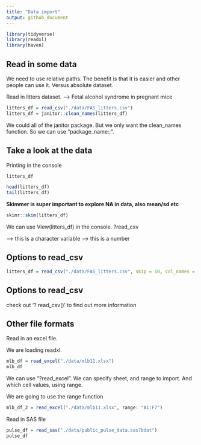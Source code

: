 ```yaml
---
title: "Data import"
output: github_document
---
```


```r
library(tidyverse)
library(readxl)
library(haven)
```
## Read in some data
We need to use relative paths. The benefit is that it is easier and other people can use it. Versus absolute dataset. 

Read in litters dataset. --> Fetal alcohol syndrome in pregnant mice 

```r
litters_df = read_csv("./data/FAS_litters.csv")
litters_df = janitor::clean_names(litters_df)
```
We could all of the janitor package. But we only want the clean_names function. So we can use "package_name::". 

## Take a look at the data
Printing in the console
```r
litters_df
```

```r
head(litters_df)
tail(litters_df)
```

__Skimmer is super important to explore NA in data, also mean/sd etc__
```r
skimr::skim(litters_df)
```

We can use View(litters_df) in the console. ?read_csv

<chr> --> this is a character variable 
<double> --> this is a number

## Options to read_csv
```r
litters_df = read_csv("./data/FAS_litters.csv", skip = 10, col_names = FALSE, na = c("", "NA",".",999))
```

## Options to read_csv
check out '? read_csv()' to find out more information

## Other file formats 
Read in an excel file. 

We are loading readxl. 
```r
mlb_df = read_excel("./data/mlb11.xlsx")
mlb_df
```
We can use "?read_excel". We can specify sheet, and range to import. And which cell values, using range. 

We are going to use the range function
```r
mlb_df_2 = read_excel("./data/mlb11.xlsx", range: "A1:F7")
```

Read in SAS file 
```r
pulse_df = read_sas("./data/public_pulse_data.sas7bdat")
pulse_df
```













